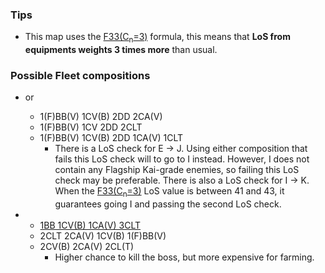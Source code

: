 {{Map/Header}}
{{Map/Info
|en = MS Islands
|jp = MS諸島沖
|romaji = MS-shotō oki
|mechanics = LoS Check@Line of Sight
|exp_hq = 200
|exp_hq_boss = 2600
|exp_ship = 420
|show_kills = true
|kills = 3
|strategy_name = Defense of the MS Islands
|strategy_name_ja = MS諸島防衛戦
|strategy_info = Deploy a fleet to front of the MS Islands, seize the enemy attack force that is approaching there, and destroy it with all your might!
|strategy_info_ja = MS諸島沖前面に展開し、同諸島方面に接近しつつある敵攻略部隊を捕捉、全力で撃滅せよ！
}}
{{MapBranchingTable
|id = 6-2

|0 -> B, C =
*'''FORCE''' node B if CL+DD ≧ 4
*Meet '''ANY''' of the following to go to C
**BBV ≧ 2
**(F)BB(V)+CV(L/B) ≦ 3
*Go to B if (F)BB(V)+CV(L/B) ≧ 5
*Otherwise, random routing, but the more (F)BB(V) you have in fleet, the more likely you will go to B

|B -> C, D/storm = 
*Go to D if CL+DD ≧ 5
*Meet '''ANY''' of the following to go to C
**Fleet contains slow ship
**Fleet contains (F)BB(V)
**CL+DD ≦ 3
*Otherwise, random routing

|C -> A/empty, D/storm, E/empty =
*Meet '''ANY''' of the following to '''FORCE''' A
**SS(V) = 6
**(F)BB(V)+CV(L/B)+CA(V) = 6
*Go to D if (F)BB(V)+CV(L/B) ≧ 3
*Otherwise, E

|D/storm -> F = * Does not meet the requirements to go to H
|D/storm -> H =
*Meet '''ALL''' of the following
**CL+DD ≧ 5
**DD ≧ 3
**No (F)BB(V) and CV(L/B)

|F -> I = * Fixed route

|E/empty -> F = *Does not meet the requirements to go to either I or J
|E/empty -> I,J = 
*Go to I if fleet contains BB ≤ 1 & CV(L) ≤ 1 & DD ≥ 2, '''and''' [[Line_of_Sight#Equipment_LoS_weighting_modifier|F33(C<sub>n</sub>=3)]] < 43
*Go to J if fleet contains BB ≤ 1 & CV(L) ≤ 1 & DD ≥ 2, '''and''' [[Line_of_Sight#Equipment_LoS_weighting_modifier|F33(C<sub>n</sub>=3)]] > 51
*Random between I and J if fleet contains BB ≤ 1 & CV(L) ≤ 1 & DD ≥ 2, '''and''' [[Line_of_Sight#Equipment_LoS_weighting_modifier|F33(C<sub>n</sub>=3)]] is between 43 and 51

|H -> G/empty = *Fail the LoS check
|H -> K = * [[Line_of_Sight#Equipment_LoS_weighting_modifier|F33(C<sub>n</sub>=3)]] > 41

|I -> G/empty, K =
*Go to G if [[Line_of_Sight#Equipment_LoS_weighting_modifier|F33(C<sub>n</sub>=3)]] < 34
*Go to K if [[Line_of_Sight#Equipment_LoS_weighting_modifier|F33(C<sub>n</sub>=3)]] > 41
*Otherwise, random routing
}}

===Tips===
* This map uses the [[Line_of_Sight#Equipment_LoS_weighting_modifier|F33(C<sub>n</sub>=3)]] formula, this means that '''LoS from equipments weights 3 times more''' than usual.
===Possible Fleet compositions===
*{{Event/Route|C|red|E|blue|I|red|K|red}} or {{Event/Route|C|red|E|blue|J|red|K|red}}
**1(F)BB(V) 1CV(B) 2DD 2CA(V)
**1(F)BB(V) 1CV 2DD 2CLT
**1(F)BB(V) 1CV(B) 2DD 1CA(V) 1CLT
*** There is a LoS check for E -> J. Using either composition that fails this LoS check will to go to I instead. However, I does not contain any Flagship Kai-grade enemies, so failing this LoS check may be preferable. There is also a LoS check for I -> K. When the [[Line_of_Sight#Equipment_LoS_weighting_modifier|F33(C<sub>n</sub>=3)]] LoS value is between 41 and 43, it guarantees going I and passing the second LoS check.
*{{Event/Route|C|red|E|blue|F|red|I|red|K|red}}
**[https://kc3kai.github.io/kancolle-replay/battleplayer.html?fromImg=http://i.imgur.com/Jgk9Ija.png 1BB 1CV(B) 1CA(V) 3CLT]
**2CLT 2CA(V) 1CV(B) 1(F)BB(V)
**2CV(B) 2CA(V) 2CL(T)
*** Higher chance to kill the boss, but more expensive for farming.

{{Map/Footer}}